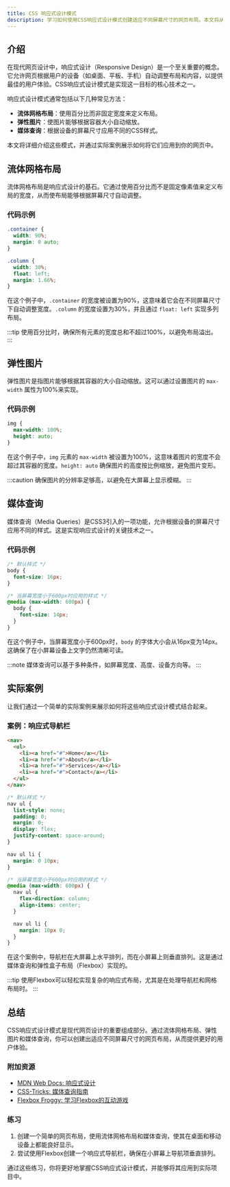 ```yaml
---
title: CSS 响应式设计模式
description: 学习如何使用CSS响应式设计模式创建适应不同屏幕尺寸的网页布局。本文将从基础概念讲起，逐步深入，并提供实际案例和代码示例。
---
```


## 介绍

在现代网页设计中，响应式设计（Responsive Design）是一个至关重要的概念。它允许网页根据用户的设备（如桌面、平板、手机）自动调整布局和内容，以提供最佳的用户体验。CSS响应式设计模式是实现这一目标的核心技术之一。

响应式设计模式通常包括以下几种常见方法：
- **流体网格布局**：使用百分比而非固定宽度来定义布局。
- **弹性图片**：使图片能够根据容器大小自动缩放。
- **媒体查询**：根据设备的屏幕尺寸应用不同的CSS样式。

本文将详细介绍这些模式，并通过实际案例展示如何将它们应用到你的网页中。

## 流体网格布局

流体网格布局是响应式设计的基石。它通过使用百分比而不是固定像素值来定义布局的宽度，从而使布局能够根据屏幕尺寸自动调整。

### 代码示例

```css
.container {
  width: 90%;
  margin: 0 auto;
}

.column {
  width: 30%;
  float: left;
  margin: 1.66%;
}
```

在这个例子中，`.container` 的宽度被设置为90%，这意味着它会在不同屏幕尺寸下自动调整宽度。`.column` 的宽度设置为30%，并且通过 `float: left` 实现多列布局。

:::tip
使用百分比时，确保所有元素的宽度总和不超过100%，以避免布局溢出。
:::

## 弹性图片

弹性图片是指图片能够根据其容器的大小自动缩放。这可以通过设置图片的 `max-width` 属性为100%来实现。

### 代码示例

```css
img {
  max-width: 100%;
  height: auto;
}
```

在这个例子中，`img` 元素的 `max-width` 被设置为100%，这意味着图片的宽度不会超过其容器的宽度。`height: auto` 确保图片的高度按比例缩放，避免图片变形。

:::caution
确保图片的分辨率足够高，以避免在大屏幕上显示模糊。
:::

## 媒体查询

媒体查询（Media Queries）是CSS3引入的一项功能，允许根据设备的屏幕尺寸应用不同的样式。这是实现响应式设计的关键技术之一。

### 代码示例

```css
/* 默认样式 */
body {
  font-size: 16px;
}

/* 当屏幕宽度小于600px时应用的样式 */
@media (max-width: 600px) {
  body {
    font-size: 14px;
  }
}
```

在这个例子中，当屏幕宽度小于600px时，`body` 的字体大小会从16px变为14px。这确保了在小屏幕设备上文字仍然清晰可读。

:::note
媒体查询可以基于多种条件，如屏幕宽度、高度、设备方向等。
:::

## 实际案例

让我们通过一个简单的实际案例来展示如何将这些响应式设计模式结合起来。

### 案例：响应式导航栏

```html
<nav>
  <ul>
    <li><a href="#">Home</a></li>
    <li><a href="#">About</a></li>
    <li><a href="#">Services</a></li>
    <li><a href="#">Contact</a></li>
  </ul>
</nav>
```

```css
/* 默认样式 */
nav ul {
  list-style: none;
  padding: 0;
  margin: 0;
  display: flex;
  justify-content: space-around;
}

nav ul li {
  margin: 0 10px;
}

/* 当屏幕宽度小于600px时应用的样式 */
@media (max-width: 600px) {
  nav ul {
    flex-direction: column;
    align-items: center;
  }

  nav ul li {
    margin: 10px 0;
  }
}
```

在这个案例中，导航栏在大屏幕上水平排列，而在小屏幕上则垂直排列。这是通过媒体查询和弹性盒子布局（Flexbox）实现的。

:::tip
使用Flexbox可以轻松实现复杂的响应式布局，尤其是在处理导航栏和网格布局时。
:::

## 总结

CSS响应式设计模式是现代网页设计的重要组成部分。通过流体网格布局、弹性图片和媒体查询，你可以创建出适应不同屏幕尺寸的网页布局，从而提供更好的用户体验。

### 附加资源

- [MDN Web Docs: 响应式设计](https://developer.mozilla.org/zh-CN/docs/Learn/CSS/CSS_layout/Responsive_Design)
- [CSS-Tricks: 媒体查询指南](https://css-tricks.com/a-complete-guide-to-css-media-queries/)
- [Flexbox Froggy: 学习Flexbox的互动游戏](https://flexboxfroggy.com/)

### 练习

1. 创建一个简单的网页布局，使用流体网格布局和媒体查询，使其在桌面和移动设备上都能良好显示。
2. 尝试使用Flexbox创建一个响应式导航栏，确保在小屏幕上导航项垂直排列。

通过这些练习，你将更好地掌握CSS响应式设计模式，并能够将其应用到实际项目中。